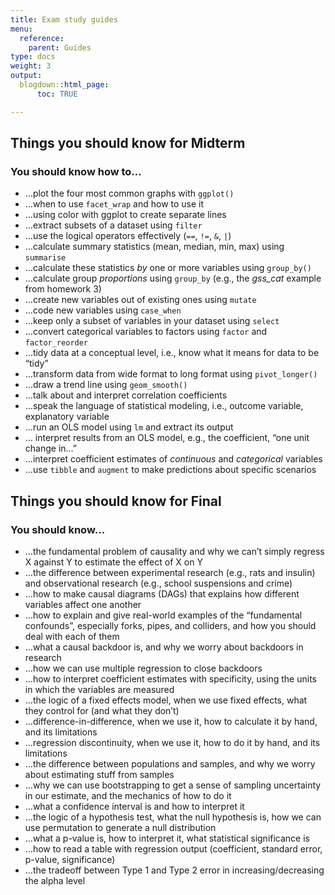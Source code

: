 ```yaml
---
title: Exam study guides
menu:
  reference:
    parent: Guides
type: docs
weight: 3
output:
  blogdown::html_page:
      toc: TRUE

---
```




## Things you should know for Midterm
### You should know how to...


- ...plot the four most common graphs with `ggplot()`
- ...when to use `facet_wrap` and how to use it
- ...using color with ggplot to create separate lines
- ...extract subsets of a dataset using `filter`
- ...use the logical operators effectively (`==`, `!=`, `&`, `|`)
- ...calculate summary statistics (mean, median, min, max) using `summarise`
- ...calculate these statistics *by* one or more variables using `group_by()`
- ...calculate group *proportions* using `group_by` (e.g., the *gss_cat* example from homework 3)
- ...create new variables out of existing ones using `mutate`
- ...code new variables using `case_when`
- ...keep only a subset of variables in your dataset using `select`
- ...convert categorical variables to factors using `factor` and `factor_reorder`
- ...tidy data at a conceptual level, i.e., know what it means for data to be "tidy"
- ...transform data from wide format to long format using `pivot_longer()`
- ...draw a trend line using `geom_smooth()`
- ...talk about and interpret correlation coefficients
- ...speak the language of statistical modeling, i.e., outcome variable, explanatory variable
- ...run an OLS model using `lm` and extract its output
- ... interpret results from an OLS model, e.g., the coefficient, "one unit change in..."
- ...interpret coefficient estimates of *continuous* and *categorical* variables
- ...use `tibble` and `augment` to make predictions about specific scenarios

## Things you should know for Final
### You should know...


- ...the fundamental problem of causality and why we can't simply regress X against Y to estimate the effect of X on Y
- ...the difference between experimental research (e.g., rats and insulin) and observational research (e.g., school suspensions and crime)
- ...how to make causal diagrams (DAGs) that explains how different variables affect one another
- ...how to explain and give real-world examples of the "fundamental confounds", especially forks, pipes, and colliders, and how you should deal with each of them
- ...what a causal backdoor is, and why we worry about backdoors in research
- ...how we can use multiple regression to close backdoors
- ...how to interpret coefficient estimates with specificity, using the units in which the variables are measured
- ...the logic of a fixed effects model, when we use fixed effects, what they control for (and what they don't)
- ...difference-in-difference, when we use it, how to calculate it by hand, and its limitations
- ...regression discontinuity, when we use it, how to do it by hand, and its limitations
- ...the difference between populations and samples, and why we worry about estimating stuff from samples
- ...why we can use bootstrapping to get a sense of sampling uncertainty in our estimate, and the mechanics of how to do it
- ...what a confidence interval is and how to interpret it
- ...the logic of a hypothesis test, what the null hypothesis is, how we can use permutation to generate a null distribution
- ...what a p-value is, how to interpret it, what statistical significance is
- ...how to read a table with regression output (coefficient, standard error, p-value, significance)
- ...the tradeoff between Type 1 and Type 2 error in increasing/decreasing the alpha level